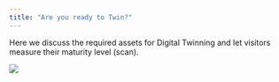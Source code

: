 ```yaml
---
title: "Are you ready to Twin?"
---
```


Here we discuss the required assets for Digital Twinning and let visitors measure their maturity level (scan).
<br>

![](images/consideration.svg)